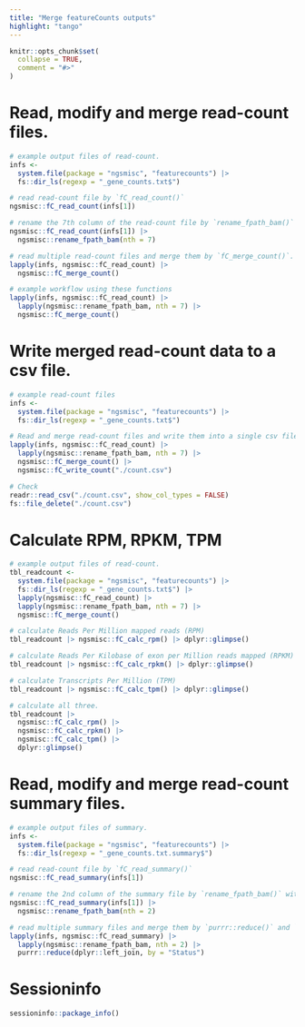 ```yaml
---
title: "Merge featureCounts outputs"
highlight: "tango"
---
```


```r
knitr::opts_chunk$set(
  collapse = TRUE,
  comment = "#>"
)
```

# Read, modify and merge read-count files.
```r
# example output files of read-count.
infs <-
  system.file(package = "ngsmisc", "featurecounts") |>
  fs::dir_ls(regexp = "_gene_counts.txt$")

# read read-count file by `fC_read_count()`
ngsmisc::fC_read_count(infs[1])

# rename the 7th column of the read-count file by `rename_fpath_bam()`
ngsmisc::fC_read_count(infs[1]) |>
  ngsmisc::rename_fpath_bam(nth = 7)

# read multiple read-count files and merge them by `fC_merge_count()`.
lapply(infs, ngsmisc::fC_read_count) |>
  ngsmisc::fC_merge_count()

# example workflow using these functions
lapply(infs, ngsmisc::fC_read_count) |>
  lapply(ngsmisc::rename_fpath_bam, nth = 7) |>
  ngsmisc::fC_merge_count()
```

# Write merged read-count data to a csv file.
```r
# example read-count files
infs <-
  system.file(package = "ngsmisc", "featurecounts") |>
  fs::dir_ls(regexp = "_gene_counts.txt$")

# Read and merge read-count files and write them into a single csv file. 
lapply(infs, ngsmisc::fC_read_count) |>
  lapply(ngsmisc::rename_fpath_bam, nth = 7) |>
  ngsmisc::fC_merge_count() |>
  ngsmisc::fC_write_count("./count.csv")

# Check
readr::read_csv("./count.csv", show_col_types = FALSE)
fs::file_delete("./count.csv")
```

# Calculate RPM, RPKM, TPM
```r
# example output files of read-count.
tbl_readcount <-
  system.file(package = "ngsmisc", "featurecounts") |>
  fs::dir_ls(regexp = "_gene_counts.txt$") |>
  lapply(ngsmisc::fC_read_count) |>
  lapply(ngsmisc::rename_fpath_bam, nth = 7) |>
  ngsmisc::fC_merge_count()

# calculate Reads Per Million mapped reads (RPM)
tbl_readcount |> ngsmisc::fC_calc_rpm() |> dplyr::glimpse()

# calculate Reads Per Kilobase of exon per Million reads mapped (RPKM)
tbl_readcount |> ngsmisc::fC_calc_rpkm() |> dplyr::glimpse()

# calculate Transcripts Per Million (TPM)
tbl_readcount |> ngsmisc::fC_calc_tpm() |> dplyr::glimpse()

# calculate all three.
tbl_readcount |>
  ngsmisc::fC_calc_rpm() |>
  ngsmisc::fC_calc_rpkm() |>
  ngsmisc::fC_calc_tpm() |>
  dplyr::glimpse()
```


# Read, modify and merge read-count **summary** files.
```r
# example output files of summary.
infs <-
  system.file(package = "ngsmisc", "featurecounts") |>
  fs::dir_ls(regexp = "_gene_counts.txt.summary$")

# read read-count file by `fC_read_summary()`
ngsmisc::fC_read_summary(infs[1])

# rename the 2nd column of the summary file by `rename_fpath_bam()` with `nth` argument.
ngsmisc::fC_read_summary(infs[1]) |>
  ngsmisc::rename_fpath_bam(nth = 2)

# read multiple summary files and merge them by `purrr::reduce()` and `dplyr::left_join`.
lapply(infs, ngsmisc::fC_read_summary) |>
  lapply(ngsmisc::rename_fpath_bam, nth = 2) |>
  purrr::reduce(dplyr::left_join, by = "Status")
```

# Sessioninfo
```r
sessioninfo::package_info()
```

